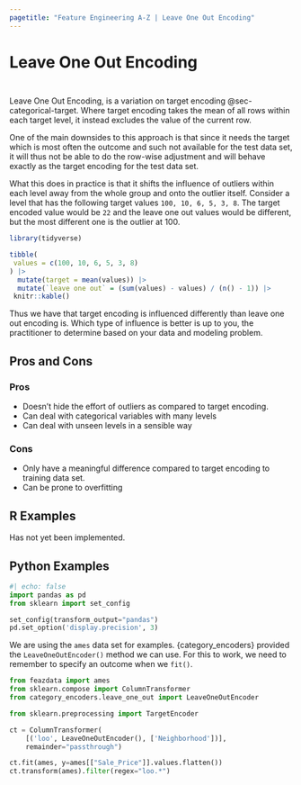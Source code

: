 ```yaml
---
pagetitle: "Feature Engineering A-Z | Leave One Out Encoding"
---
```


# Leave One Out Encoding {#sec-categorical-leave-one-out}

::: {style="visibility: hidden; height: 0px;"}
## Leave One Out Encoding
:::

Leave One Out Encoding, is a variation on target encoding @sec-categorical-target.
Where target encoding takes the mean of all rows within each target level, it instead excludes the value of the current row.

One of the main downsides to this approach is that since it needs the target which is most often the outcome and such not available for the test data set, it will thus not be able to do the row-wise adjustment and will behave exactly as the target encoding for the test data set.

What this does in practice is that it shifts the influence of outliers within each level away from the whole group and onto the outlier itself.
Consider a level that has the following target values `100, 10, 6, 5, 3, 8`.
The target encoded value would be `22` and the leave one out values would be different, but the most different one is the outlier at 100.

```r
library(tidyverse)

tibble(
 values = c(100, 10, 6, 5, 3, 8)
) |>
  mutate(target = mean(values)) |>
  mutate(`leave one out` = (sum(values) - values) / (n() - 1)) |>
 knitr::kable()
```

Thus we have that target encoding is influenced differently than leave one out encoding is.
Which type of influence is better is up to you, the practitioner to determine based on your data and modeling problem.

## Pros and Cons

### Pros

-   Doesn't hide the effort of outliers as compared to target encoding.
-   Can deal with categorical variables with many levels
-   Can deal with unseen levels in a sensible way

### Cons

-   Only have a meaningful difference compared to target encoding to training data set.
-   Can be prone to overfitting

## R Examples

Has not yet been implemented.

## Python Examples

```python
#| echo: false
import pandas as pd
from sklearn import set_config

set_config(transform_output="pandas")
pd.set_option('display.precision', 3)
```

We are using the `ames` data set for examples.
{category_encoders} provided the `LeaveOneOutEncoder()` method we can use.
For this to work, we need to remember to specify an outcome when we `fit()`.

```python
from feazdata import ames
from sklearn.compose import ColumnTransformer
from category_encoders.leave_one_out import LeaveOneOutEncoder

from sklearn.preprocessing import TargetEncoder

ct = ColumnTransformer(
    [('loo', LeaveOneOutEncoder(), ['Neighborhood'])], 
    remainder="passthrough")

ct.fit(ames, y=ames[["Sale_Price"]].values.flatten())
ct.transform(ames).filter(regex="loo.*")
```